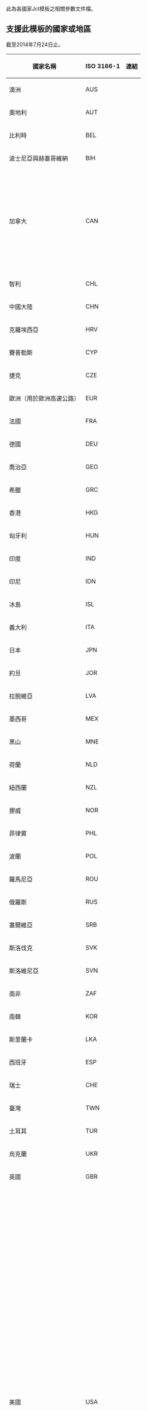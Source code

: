 此為各國家Jct模板之相關參數文件檔。

==支援此模板的國家或地區==
截至2014年7月24日止。

{| class="wikitable sortable"
! 國家名稱 !! ISO 3166-1 !! 連結
|-
| 澳洲 || AUS || {{Jct/doc/country/links|AUS}}
|-
| 奧地利 || AUT || {{Jct/doc/country/links|AUT}}
|-
| 比利時 || BEL || {{Jct/doc/country/links|BEL}}
|-
| 波士尼亞與赫塞哥維納 || BIH || {{Jct/doc/country/links|BIH}}
|-
| 加拿大 || CAN || {{Jct/doc/country/links|CAN|AB}}<br/>{{Jct/doc/country/links|CAN|BC}}<br/>{{Jct/doc/country/links|CAN|MB}}<br/>{{Jct/doc/country/links|CAN|NT}}<br/>{{Jct/doc/country/links|CAN|NB}}<br/>{{Jct/doc/country/links|CAN|NL}}<br/>{{Jct/doc/country/links|CAN|NS}}<br/>{{Jct/doc/country/links|CAN|NU}}<br/>{{Jct/doc/country/links|CAN|ON}}<br/>{{Jct/doc/country/links|CAN|PE}}<br/>{{Jct/doc/country/links|CAN|QC}}<br/>{{Jct/doc/country/links|CAN|SK}}<br/>{{Jct/doc/country/links|CAN|YT}}
|-
| 智利 || CHL || {{Jct/doc/country/links|CHL}}
|-
| 中國大陸 || CHN || {{Jct/doc/country/links|CHN}}
|-
| 克羅埃西亞 || HRV || {{Jct/doc/country/links|HRV}}
|-
| 賽普勒斯 || CYP || {{Jct/doc/country/links|CYP}}
|-
| 捷克 || CZE || {{Jct/doc/country/links|CZE}}
|-
| 歐洲（用於歐洲高速公路） || EUR || {{Jct/doc/country/links|EUR}}
|-
| 法國 || FRA || {{Jct/doc/country/links|FRA}}
|-
| 德國 || DEU || {{Jct/doc/country/links|DEU}}
|-
| 喬治亞 || GEO || {{Jct/doc/country/links|GEO}}
|-
| 希臘 || GRC || {{Jct/doc/country/links|GRC}}
|-
| 香港 || HKG || {{Jct/doc/country/links|HKG}}
|-
| 匈牙利 || HUN || {{Jct/doc/country/links|HUN}}
|-
| 印度 || IND || {{Jct/doc/country/links|IND}}
|-
| 印尼 || IDN || {{Jct/doc/country/links|IDN}}
|-
| 冰島 || ISL || {{Jct/doc/country/links|ISL}}
|-
| 義大利 || ITA || {{Jct/doc/country/links|ITA}}
|-
| 日本 || JPN || {{Jct/doc/country/links|JPN}}
|-
| 約旦 || JOR || {{Jct/doc/country/links|JOR}}
|-
| 拉脫維亞 || LVA || {{Jct/doc/country/links|LVA}}
|-
| 墨西哥 || MEX || {{Jct/doc/country/links|MEX}}
|-
| 黑山 || MNE || {{Jct/doc/country/links|MNE}}
|-
| 荷蘭 || NLD || {{Jct/doc/country/links|NLD}}
|-
| 紐西蘭 || NZL || {{Jct/doc/country/links|NZL}}
|-
| 挪威 || NOR || {{Jct/doc/country/links|NOR}}
|-
| 菲律賓 || PHL || {{Jct/doc/country/links|PHL}}
|-
| 波蘭 || POL || {{Jct/doc/country/links|POL}}
|-
| 羅馬尼亞 || ROU || {{Jct/doc/country/links|ROU}}
|-
| 俄羅斯 || RUS || {{Jct/doc/country/links|RUS}}
|-
| 塞爾維亞 || SRB || {{Jct/doc/country/links|SRB}}
|-
| 斯洛伐克 || SVK || {{Jct/doc/country/links|SVK}}
|-
| 斯洛維尼亞 || SVN || {{Jct/doc/country/links|SVN}}
|-
| 南非 || ZAF || {{Jct/doc/country/links|ZAF}}
|-
| 南韓 || KOR || {{Jct/doc/country/links|KOR}}
|-
| 斯里蘭卡 || LKA || {{Jct/doc/country/links|LKA}}
|-
| 西班牙 || ESP || {{Jct/doc/country/links|ESP}}
|-
| 瑞士 || CHE || {{Jct/doc/country/links|CHE}}
|-
| 臺灣 || TWN || {{Jct/doc/country/links|TWN}}
|-
| 土耳其|| TUR || {{Jct/doc/country/links|TUR}}
|-
| 烏克蘭 || UKR || {{Jct/doc/country/links|UKR}}
|-
| 英國 || GBR || {{Jct/doc/country/links|GBR}}
|-
| 美國 || USA || {{Jct/doc/country/links|USA}}<br/>{{Jct/doc/country/links|USA|AL}}<br/>{{Jct/doc/country/links|USA|AK}}<br/>{{Jct/doc/country/links|USA|AS}}<br/>{{Jct/doc/country/links|USA|AZ}}<br/>{{Jct/doc/country/links|USA|AR}}<br/>{{Jct/doc/country/links|USA|CA}}<br/>{{Jct/doc/country/links|USA|CO}}<br/>{{Jct/doc/country/links|USA|CT}}<br/>{{Jct/doc/country/links|USA|DE}}<br/>{{Jct/doc/country/links|USA|DC}}<br/>{{Jct/doc/country/links|USA|FL}}<br/>{{Jct/doc/country/links|USA|GA}}<br/>{{Jct/doc/country/links|USA|GU}}<br/>{{Jct/doc/country/links|USA|HI}}<br/>{{Jct/doc/country/links|USA|ID}}<br/>{{Jct/doc/country/links|USA|IL}}<br/>{{Jct/doc/country/links|USA|IN}}<br/>{{Jct/doc/country/links|USA|IA}}<br/>{{Jct/doc/country/links|USA|KS}}<br/>{{Jct/doc/country/links|USA|KY}}<br/>{{Jct/doc/country/links|USA|LA}}<br/>{{Jct/doc/country/links|USA|ME}}<br/>{{Jct/doc/country/links|USA|MD}}<br/>{{Jct/doc/country/links|USA|MA}}<br/>{{Jct/doc/country/links|USA|MI}}<br/>{{Jct/doc/country/links|USA|MN}}<br/>{{Jct/doc/country/links|USA|MS}}<br/>{{Jct/doc/country/links|USA|MO}}<br/>{{Jct/doc/country/links|USA|MT}}<br/>{{Jct/doc/country/links|USA|NE}}<br/>{{Jct/doc/country/links|USA|NV}}<br/>{{Jct/doc/country/links|USA|NH}}<br/>{{Jct/doc/country/links|USA|NJ}}<br/>{{Jct/doc/country/links|USA|NM}}<br/>{{Jct/doc/country/links|USA|NY}}<br/>{{Jct/doc/country/links|USA|MP}}<br/>{{Jct/doc/country/links|USA|NC}}<br/>{{Jct/doc/country/links|USA|ND}}<br/>{{Jct/doc/country/links|USA|OH}}<br/>{{Jct/doc/country/links|USA|OK}}<br/>{{Jct/doc/country/links|USA|OR}}<br/>{{Jct/doc/country/links|USA|PA}}<br/>{{Jct/doc/country/links|USA|PR}}<br/>{{Jct/doc/country/links|USA|RI}}<br/>{{Jct/doc/country/links|USA|SC}}<br/>{{Jct/doc/country/links|USA|SD}}<br/>{{Jct/doc/country/links|USA|TN}}<br/>{{Jct/doc/country/links|USA|TX}}<br/>{{Jct/doc/country/links|USA|VT}}<br/>{{Jct/doc/country/links|USA|VI}}<br/>{{Jct/doc/country/links|USA|UT}}<br/>{{Jct/doc/country/links|USA|VA}}<br/>{{Jct/doc/country/links|USA|WA}}<br/>{{Jct/doc/country/links|USA|WV}}<br/>{{Jct/doc/country/links|USA|WI}}<br/>{{Jct/doc/country/links|USA|WY}}
|-
| 烏拉圭 || URY || {{Jct/doc/country/links|URY}}
|-
| 越南 || VNM || {{Jct/doc/country/links|VNM}}
|-
| 不明 || UNK || {{Jct/doc/country/links|UNK}}
|}
{{reflist}}
